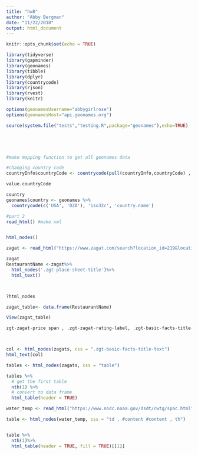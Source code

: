 ```yaml
---
title: "hw8"
author: "Abby Bergman"
date: "11/22/2018"
output: html_document
---
```


```r
knitr::opts_chunk$set(echo = TRUE)
```

```r
library(tidyverse)
library(gapminder)
library(geonames)
library(tibble)
library(dplyr)
library(countrycode)
library(rjson)
library(rvest)
library(knitr)
```

```r
options(geonamesUsername="abbygirlrose")
options(geonamesHost="api.geonames.org")

source(system.file("tests","testing.R",package="geonames"),echo=TRUE)



  

```


```r
#make mapping function to get all geonames data


```

```r
#changing country code
countryInfo$countryCode <- countrycode(pull(countryInfo,countryCode) , 'iso2c', 'country.name')

value.countryCode

country
geonames$country <- geonames %>%
  countrycode(c('USA', 'DZA'), 'iso32c', 'country.name')
```


```r
#part 2
read_html() #make xml


html_nodes()

```


```r

zagat <- read_html("https://www.zagat.com/search?location_id=219&location_term=Hyde%20Park,%20Chicago")

zagat
RestaurantName <-zagat%>%
  html_nodes('.zgt-place-sheet-title')%>%
  html_text()



?html_nodes

zagat_table<- data.frame(RestaurantName)

View(zagat_table)

zgt-zagat-price span , .zgt-zagat-rating-label, .zgt-basic-facts-title-text



col <- html_nodes(zagats, css = ".zgt-basic-facts-title-text")
html_text(col)

tables <- html_nodes(zagats, css = "table")

tables %>%
  # get the first table
  nth(1) %>%
  # convert to data frame
  html_table(header = TRUE)
```


```r
water_temp <- read_html("https://www.nodc.noaa.gov/dsdt/cwtg/spac.html")

table <- html_nodes(water_temp, css = "td , #content #content , th")


table %>%
  nth(1)%>%
  html_table(header = TRUE, fill = TRUE)[[1]]
```